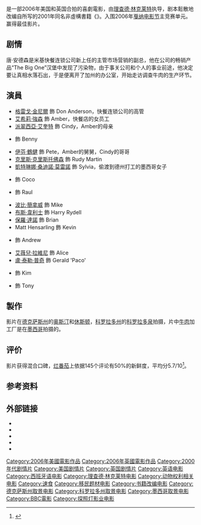 {{noteTA
|T=zh-hk:快餐帝國; zh-tw:快餐王國; zh-cn:快餐国家;
|G1=Show
|1=zh-hk:快餐帝國; zh-tw:快餐王國; zh-cn:快餐国家;
|2=zh-hk:波比·簡拿威;zh-tw:巴比·卡納佛;zh-cn:鲍比·坎纳瓦尔;
}}
{{Infobox film
| name           = 快餐王國
| original_name   = ''Fast Food Nation''
| image          = Fast food nation ver2.jpg
| alt            = 
| caption        = 电影海报
| director       = [[李察·林克雷特|李察·林克雷特]]
| producer       = {{link-en|傑瑞米·托馬斯|Jeremy Thomas}}<br />{{link-en|馬康·麥拉林|Malcolm McLaren}}
| screenplay     = 李察·林克雷特<br />{{link-en|埃利克·施勞瑟|Eric Schlosser}}
| based_on       = 《{{link-en|Fast Food Nation|Fast Food Nation}}》<br />作者：埃利克·施勞瑟
| starring       = [[派翠西亞·艾奎特|派翠西亞·艾奎特]]<br />{{link-en|路易·古茲曼|Luis Guzmán}}<br />[[伊芬·鶴健|伊芬·鶴健]]<br />{{link-en|阿什利·約翰遜|Ashley Johnson}}<br />[[格雷戈·金尼爾|格雷戈·金尼爾]]<br />[[克里斯·克里斯托佛森|克里斯·克里斯托佛森]]<br />[[凱特琳娜·桑迪諾·莫雷諾|凱特琳娜·桑迪諾·莫雷諾]]<br />{{link-en|安娜·克勞蒂亞·塔蘭康|Ana Claudia Talancón}}<br />{{link-en|威爾默·瓦德拉瑪|Wilmer Valderrama}}<br />[[艾薇兒·拉維尼|艾薇兒·拉維尼]]<br />[[布斯·韋利士|布斯·韋利士]]
| music          = {{link-en|Friends of Dean Martinez|Friends of Dean Martinez}}
| cinematography = {{link-en|李·丹尼爾|Lee Daniel}}
| editing        = [[珊卓·艾戴兒|珊卓·艾戴兒]]
| studio         = [[BBC_Films|BBC Films]]<br />{{link-en|Participant Media|Participant Media|Participant Productions}}
| distributor    = [[福斯探照燈影業|福斯探照燈影業]]（美国）<br />{{link-en|Palisades Tartan|Palisades Tartan|Tartan Films}}（英国）<br />{{link-en|HanWay Films|HanWay Films}} / {{link-en|Recorded Picture Company|Recorded Picture Company}}（国际）
| released       = {{Film date|2006|11|16}}
| runtime        = 113 分钟<!--Theatrical runtime: 112:55--><ref>{{cite web|title=''FAST FOOD NATION'' (15)|url=http://www.bbfc.co.uk/releases/fast-food-nation-2|work=[[British_Board_of_Film_Classification|British Board of Film Classification]]|date=2006-08-30|accessdate=2013-05-07|archive-date=2016-03-05|archive-url=https://web.archive.org/web/20160305073217/http://www.bbfc.co.uk/releases/fast-food-nation-2|dead-url=no}}</ref>
| country        = 美国<br>英国
| language       = 英語
| budget         = 
| gross          = $2,209,322<ref name="bom">{{cite web |title=Fast Food Nation (2006) |url=http://www.boxofficemojo.com/movies/?id=fastfoodnation.htm |publisher=[[Box_Office_Mojo|Box Office Mojo]] |accessdate=September 7, 2009 |archive-date=2019-06-02 |archive-url=https://web.archive.org/web/20190602220854/https://www.boxofficemojo.com/movies/?id=fastfoodnation.htm |dead-url=no }}</ref>
| hk_name = 快餐帝國
| tw_name = 快餐王國
| cn_name = 快餐国家
}}
{{作品名稱|name=''Fast Food Nation''|hk=快餐帝國|tw=快餐王國|cn=快餐国家}}是一部2006年美国和英国合拍的喜劇電影，由[[理查德·林克莱特|理查德·林克莱特]]执导，剧本鬆散地改编自{{link-en|埃利克·施勞瑟|Eric Schlosser}}所写的2001年同名非虛構書籍《{{link-en|Fast Food Nation|Fast Food Nation}}》。入围2006年[[戛纳电影节|戛纳电影节]]主竞赛单元。赢得{{link-en|Genesis Awards|Genesis Awards}}最佳影片。

== 剧情 ==
唐·安德森是米基快餐连锁公司新上任的主管市场营销的副总，他在公司的畅销产品“The Big One”汉堡中发现了污染物，由于事关公司和个人的事业前途，他决定要让真相水落石出，于是便离开了加州的办公室，开始走访调查牛肉的生产环节。

== 演員 ==
* [[格雷戈·金尼爾|格雷戈·金尼爾]] 飾 Don Anderson，快餐连锁公司的高管
* [[艾希莉·強森|艾希莉·強森]] 飾 Amber，快餐店的女员工
* [[派翠西亞·艾奎特|派翠西亞·艾奎特]] 飾 Cindy，Amber的母亲
* {{link-en|路易·古茲曼|Luis Guzmán}} 飾 Benny
* [[伊芬·鶴健|伊芬·鶴健]] 飾 Pete，Amber的舅舅，Cindy的哥哥
* [[克里斯·克里斯托佛森|克里斯·克里斯托佛森]] 飾 Rudy Martin
* [[凱特琳娜·桑迪諾·莫雷諾|凱特琳娜·桑迪諾·莫雷諾]] 飾 Sylvia，偷渡到德州打工的墨西哥女子
* {{link-en|安娜·克勞蒂亞·塔蘭康|Ana Claudia Talancón}} 飾 Coco
* {{link-en|威爾默·瓦德拉瑪|Wilmer Valderrama}} 飾 Raul
* [[波比·簡拿威|波比·簡拿威]] 飾 Mike
* [[布斯·韋利士|布斯·韋利士]] 飾 Harry Rydell
* [[保羅·達諾|保羅·達諾]] 飾 Brian
* Matt Hensarling 飾 Kevin
* {{link-en|亞倫·希梅爾斯坦|Aaron Himelstein}} 飾 Andrew
* [[艾薇兒·拉維尼|艾薇兒·拉維尼]] 飾 Alice
* [[盧·泰勒·普奇|盧·泰勒·普奇]] 飾 Gerald 'Paco'
* {{link-en|察拉米·雷格|Cherami Leigh}} 飾 Kim
* {{link-en|埃賽·莫拉萊斯|Esai Morales}} 飾 Tony

== 製作 ==
影片在[[德克萨斯州|德克萨斯州]]的[[奥斯汀|奥斯汀]]和[[休斯顿|休斯顿]]，[[科罗拉多州|科罗拉多州]]的[[科罗拉多泉|科罗拉多泉]]拍摄，片中[[牛肉|牛肉]]加工厂是在[[墨西哥|墨西哥]]拍摄的。

== 评价 ==
影片获得混合口碑，[[烂番茄|烂番茄]]上依据145个评论有50%的新鲜度，平均分5.7/10<ref>{{cite web |title = Fast Food Nation (2006) |url = http://www.rottentomatoes.com/m/fast_food_nation/ |publisher = [[Rotten_Tomatoes|Rotten Tomatoes]] |accessdate = September 7, 2009 |archive-date = 2021-01-19 |archive-url = https://web.archive.org/web/20210119225552/https://www.rottentomatoes.com/m/fast_food_nation |dead-url = no }}</ref>。

== 参考资料 ==
{{reflist}}

== 外部链接 ==
* {{official website|http://www.foxsearchlight.com/fastfoodnation/}}
* {{IMDb title|0460792}}
* {{mojo title|fastfoodnation}}
* {{rotten-tomatoes|fast_food_nation}}
* {{metacritic film|fast-food-nation}}

{{Richard Linklater}}
{{麦当劳}}
{{Authority control}}
{{DEFAULTSORT:Fast Food Nation}}
[[Category:2006年美國電影作品|Category:2006年美國電影作品]]
[[Category:2006年英國電影作品|Category:2006年英國電影作品]]
[[Category:2000年代剧情片|Category:2000年代剧情片]]
[[Category:美国剧情片|Category:美国剧情片]]
[[Category:英国剧情片|Category:英国剧情片]]
[[Category:英语电影|Category:英语电影]]
[[Category:西班牙语电影|Category:西班牙语电影]]
[[Category:理查德·林克莱特电影|Category:理查德·林克莱特电影]]
[[Category:动物权利相关电影|Category:动物权利相关电影]]
[[Category:速食|Category:速食]]
[[Category:移民题材电影|Category:移民题材电影]]
[[Category:书籍改编电影|Category:书籍改编电影]]
[[Category:德克萨斯州取景电影|Category:德克萨斯州取景电影]]
[[Category:科罗拉多州取景电影|Category:科罗拉多州取景电影]]
[[Category:墨西哥取景电影|Category:墨西哥取景电影]]
[[Category:BBC電影|Category:BBC電影]]
[[Category:探照灯影业电影|Category:探照灯影业电影]]